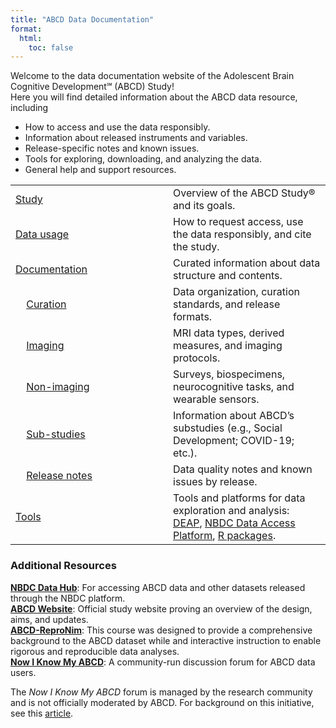 ```yaml
---
title: "ABCD Data Documentation"
format:
  html:
    toc: false
---
```


Welcome to the data documentation website of the Adolescent Brain Cognitive Development℠ (ABCD) Study!  
Here you will find detailed information about the ABCD data resource, including

- How to access and use the data responsibly.
- Information about released instruments and variables.
- Release-specific notes and known issues.
- Tools for exploring, downloading, and analyzing the data.
- General help and support resources.

| | |
|:-|:-|
| [<span class="pill_blue_large">Study</span>](study/index.qmd) | Overview of the ABCD Study® and its goals. |
| [<span class="pill_blue_large">Data usage</span>](usage/access.qmd) | How to request access, use the data responsibly, and cite the study. |
| [<span class="pill_blue_large">Documentation</span>](documentation/curation/structure.qmd) | Curated information about data structure and contents. |
| &nbsp;&nbsp;&nbsp;&nbsp;[<span class="pill_blue_outline">Curation</span>](documentation/curation/structure.qmd) | Data organization, curation standards, and release formats. |
| &nbsp;&nbsp;&nbsp;&nbsp;[<span class="pill_blue_outline">Imaging</span>](documentation/imaging/index.qmd) | MRI data types, derived measures, and imaging protocols. |
| &nbsp;&nbsp;&nbsp;&nbsp;[<span class="pill_blue_outline">Non-imaging</span>](documentation/non_imaging/ab.qmd) | Surveys, biospecimens, neurocognitive tasks, and wearable sensors. |
| &nbsp;&nbsp;&nbsp;&nbsp;[<span class="pill_blue_outline">Sub-studies</span>](documentation/substudies/covid.qmd) | Information about ABCD's substudies (e.g., Social Development; COVID-19; etc.). |
| &nbsp;&nbsp;&nbsp;&nbsp;[<span class="pill_blue_outline">Release notes</span>](documentation/release_notes/6_0.qmd) | Data quality notes and known issues by release. |
| [<span class="pill_blue_large">Tools</span>](tools/tools.qmd) | Tools and platforms for data exploration and analysis: [DEAP](https://abcd.deapscience.com/), [NBDC Data Access Platform](https://nbdc-datashare.lassoinformatics.com/), [R packages](tools/r_packages.qmd). |

### Additional Resources

[**NBDC Data Hub**](https://nbdc-datahub.org): For accessing ABCD data and other datasets released through the NBDC platform.  
[**ABCD Website**](https://abcdstudy.org): Official study website proving an overview of the design, aims, and updates.  
[**ABCD-ReproNim**](https://www.abcd-repronim.org/materials.html): This course was designed to provide a comprehensive background to the ABCD dataset while and interactive instruction to enable rigorous and reproducible data analyses.  
[**Now I Know My ABCD**](https://now-i-know-my-abcd.github.io/docs/intro.html): A community-run discussion forum for ABCD data users.
  
::: {.callout-note}
The *Now I Know My ABCD* forum is managed by the research community and is not officially moderated by ABCD. For background on this initiative, see this [article](https://www.sciencedirect.com/science/article/pii/S1878929324000495?via%3Dihub).
:::

